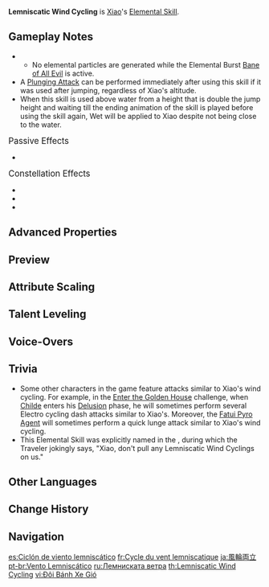 {{Talent Infobox
|image         = Talent Lemniscatic Wind Cycling.png
|character     = Xiao
|type          = Elemental Skill
|info          = Xiao lunges forward, dealing {{Color|Anemo DMG}} to opponents in his path.<br>Can be used in mid-air.<br>Starts with 2 [[charge]]s.
|utility1      = Midair Usable
|utility2      = Charge
|CD            = 10s
|attr1         = Skill DMG
|value1        = 253–537%
|scale_att1    = ATK
}}
{{Description|According to the legends of another land, the world will someday be crushed by two great wind wheels. Xiao's mastery over polearms is transcendent, ripping his foes apart like those legendary wind wheels.}}
'''Lemniscatic Wind Cycling''' is [[Xiao]]'s [[Elemental Skill]].

==Gameplay Notes==
* {{Talent Note|particles|3}}
** No elemental particles are generated while the Elemental Burst [[Bane of All Evil]] is active.
* A [[Plunging Attack]] can be performed immediately after using this skill if it was used after jumping, regardless of Xiao's altitude.
* When this skill is used above water from a height that is double the jump height and waiting till the ending animation of the skill is played before using the skill again, Wet will be applied to Xiao despite not being close to the water.

;<big>Passive Effects</big>
* {{Talent Note|character=Xiao|talent=Lemniscatic Wind Cycling|ascension|2|Dissolution Eon: Heaven Fall}}

;<big>Constellation Effects</big>
* {{Talent Note|constellation|1|Dissolution Eon: Destroyer of Worlds}}
* {{Talent Note|constellation|3|Conqueror of Evil: Wrath Deity}}
* {{Talent Note|constellation|6|Conqueror of Evil: Guardian Yaksha}}

==Advanced Properties==
{{Advanced Properties
|title   = Skill DMG
|gu      = 1U
|icdtag  = Elemental Skill
|icdtype = 0.1s
|poise   = 100
|impulse = 3
}}

==Preview==
{{Preview
|file1=Lemniscatic Wind Cycling Air Preview
|caption1=On Air

|file2=Lemniscatic Wind Cycling Ground Preview
|caption2=On Ground
}}
{{clr}}

==Attribute Scaling==
{{Talent Scaling
|talentType=Elemental Skill
|levels=13
|order=skilldmg,cd
|titles=Skill DMG (%),CD
|skilldmg_1=252.8
|skilldmg_2=271.76
|skilldmg_3=290.72
|skilldmg_4=316
|skilldmg_5=334.96
|skilldmg_6=353.92
|skilldmg_7=379.2
|skilldmg_8=404.48
|skilldmg_9=429.76
|skilldmg_10=455.04
|skilldmg_11=480.32
|skilldmg_12=505.6
|skilldmg_13=537.2
|cd=10s
}}

==Talent Leveling==
{{Talent Upgrade|Xiao}}

==Voice-Overs==
{{Talent VO}}

==Trivia==
*Some other characters in the game feature attacks similar to Xiao's wind cycling. For example, in the [[Enter the Golden House]] challenge, when [[Childe]] enters his [[Delusion]] phase, he will sometimes perform several Electro cycling dash attacks similar to Xiao's. Moreover, the [[Fatui Pyro Agent]] will sometimes perform a quick lunge attack similar to Xiao's wind cycling.
*This Elemental Skill was explicitly named in the {{Quest|Between Facades and Familiar Faces}}, during which the Traveler jokingly says, "Xiao, don't pull any Lemniscatic Wind Cyclings on us."

==Other Languages==
{{Other Languages
|en      = Lemniscatic Wind Cycling
|zhs     = 风轮两立
|zhs_rm  = Fēng Lún Liǎng Lì
|zht     = 風輪兩立
|zht_rm  = Fēng Lún Liǎng Lì
|zh_tl   = Coexisting Double Wind Cycling
|ja      = 風輪両立
|ja_rm   = Fuurin-Ryouritsu{{Assumed}}
|ja_tl   = Coexisting Double Wind Cycling
|ko      = 풍륜양립
|ko_rm   = Pung'ryunyangrip
|ko_tl   = Coexisting Double Wind Wheel
|es      = Ciclón de viento lemniscático
|es_tl   = Lemniscatic Wind Cyclone
|fr      = Cycle du vent lemniscatique
|fr_tl   = Cycle of the Lemniscatic Wind
|ru      = Лемниската ветра
|ru_tl   = Wind Lemniscate
|th      = Lemniscatic Wind Cycling
|vi      = Đôi Bánh Xe Gió
|vi_tl   = 
|de      = Doppeltes Windrad
|de_tl   = Double Windmill
|id      = Lemniscatic Wind Cycling
|pt      = Vento Lemniscático
|pt_tl   = 
|tr      = Sonsuz Rüzgar Türbini
|tr_tl   = Infinite Wind Turbine
|it      = Ciclone lemniscatico
|it_tl   = Lemniscatic Cyclone
}}

==Change History==
{{Change History|1.3}}

==Navigation==
{{Talent Navbox|Xiao}}

[[es:Ciclón de viento lemniscático]]
[[fr:Cycle du vent lemniscatique]]
[[ja:風輪両立]]
[[pt-br:Vento Lemniscático]]
[[ru:Лемниската ветра]]
[[th:Lemniscatic Wind Cycling]]
[[vi:Đôi Bánh Xe Gió]]